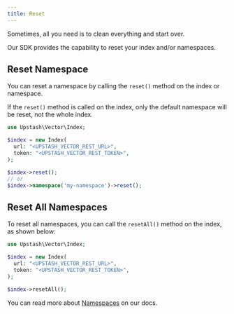 ```yaml
---
title: Reset
---
```


Sometimes, all you need is to clean everything and start over.

Our SDK provides the capability to reset your index and/or namespaces.

## Reset Namespace

You can reset a namespace by calling the `reset()` method on the index or namespace.

If the `reset()` method is called on the index, only the default namespace will be reset, not the whole index.

```php
use Upstash\Vector\Index;

$index = new Index(
  url: "<UPSTASH_VECTOR_REST_URL>",
  token: "<UPSTASH_VECTOR_REST_TOKEN>",
);

$index->reset();
// or
$index->namespace('my-namespace')->reset();
```

## Reset All Namespaces

To reset all namespaces, you can call the `resetAll()` method on the index, as shown below:

```php
use Upstash\Vector\Index;

$index = new Index(
  url: "<UPSTASH_VECTOR_REST_URL>",
  token: "<UPSTASH_VECTOR_REST_TOKEN>",
);

$index->resetAll();
```

You can read more about [Namespaces](/vector/features/namespaces) on our docs.
